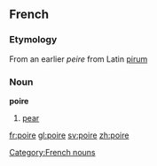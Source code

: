 ==French==
===Etymology===
From an earlier ''peire'' from Latin [[pirum]]
===Noun===
'''poire''' {{f}}

# [[pear]]

[[Category:French nouns]]

[[fr:poire]]
[[gl:poire]]
[[sv:poire]]
[[zh:poire]]